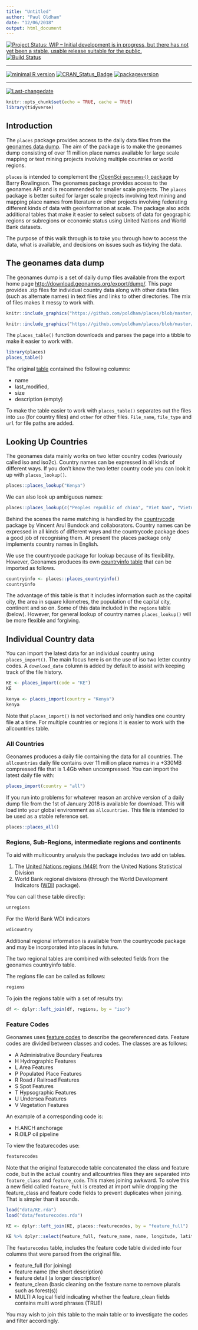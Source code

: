 ```yaml
---
title: "Untitled"
author: "Paul Oldham"
date: "12/06/2018"
output: html_document
---
```

[![Project Status: WIP – Initial development is in progress, but there has not yet been a stable, usable release suitable for the public.](http://www.repostatus.org/badges/latest/wip.svg)](http://www.repostatus.org/#wip)
[![Build Status](https://travis-ci.org/poldham/places.svg?branch=master)](https://travis-ci.org/poldham/places)
 
---
 
[![minimal R version](https://img.shields.io/badge/R%3E%3D-3.4.0-6666ff.svg)](https://cran.r-project.org/)
[![CRAN_Status_Badge](http://www.r-pkg.org/badges/version/places)](https://cran.r-project.org/package=places)
[![packageversion](https://img.shields.io/badge/Package%20version-0.0.0.9000-orange.svg?style=flat-square)](commits/master)
 
---
 
[![Last-changedate](https://img.shields.io/badge/last%20change-`r gsub('-', '--', Sys.Date())`-yellowgreen.svg)](/commits/master)

```r
knitr::opts_chunk$set(echo = TRUE, cache = TRUE)
library(tidyverse)
```


## Introduction

The `places` package provides access to the daily data files from the [geonames data dump](http://download.geonames.org/export/dump/). The aim of the package is to make the geonames dump consisting of over 11 million place names available for large scale mapping or text mining projects involving multiple countries or world regions. 

`places` is intended to complement the [rOpenSci `geonames()` package](https://github.com/ropensci/geonames) by Barry Rowlingson. The geonames package provides access to the geonames API and is recommended for smaller scale projects. The `places` package is better suited for larger scale projects involving text mining and mapping place names from literature or other projects involving federating different kinds of data with geoinformation at scale. The package also adds additional tables that make it easier to select subsets of data for geographic regions or subregions or economic status using United Nations and World Bank datasets.

The purpose of this walk through is to take you through how to access the data, what is available, and decisions on issues such as tidying the data. 

## The geonames data dump

The geonames dump is a set of daily dump files available from the export home page [http://download.geonames.org/export/dump/](http://download.geonames.org/export/dump/). This page provides .zip files for individual country data along with other data files (such as alternate names) in text files and links to other directories. The mix of files makes it messy to work with.  

```r
knitr::include_graphics("https://github.com/poldham/places/blob/master/inst/images/genames_part1.png")
```

```r
knitr::include_graphics("https://github.com/poldham/places/blob/master/inst/images/geonames_part2.png")
```

The `places_table()` function downloads and parses the page into a tibble to make it easier to work with. 

```r
library(places)
places_table()
```

The original [table](http://download.geonames.org/export/dump/) contained the following columns:

- name
- last_modified, 
- size
- description (empty)

To make the table easier to work with `places_table()` separates out the files into `iso` (for country files) and `other` for other files. `File_name`, `file_type` and `url` for file paths are added. 

## Looking Up Countries

The geonames data mainly works on two letter country codes (variously called iso and iso2c). Country names can be expressed in all kinds of different ways. If you don't know the two letter country code you can look it up with `places_lookup()`. 

```r
places::places_lookup("Kenya")
```

We can also look up ambiguous names:

```r
places::places_lookup(c("Peoples republic of china", "Viet Nam", "Vietnam", "Lao", "Laos"))
```

Behind the scenes the name matching is handled by the [countrycode](https://github.com/vincentarelbundock/countrycode) package by Vincent Arul Bundock and collaborators. Country names can be expressed in all kinds of different ways and the countrycode package does a good job of recognising them. At present the places package only implements country names in English.

We use the countrycode package for lookup because of its flexibility. However, Geonames produces its own [countryinfo table](http://download.geonames.org/export/dump/countryInfo.txt) that can be imported as follows.

```r
countryinfo <- places::places_countryinfo()
countryinfo
```

The advantage of this table is that it includes information such as the capital city, the area in square kilometres, the population of the capital city, continent and so on. Some of this data included in the `regions` table (below). However, for general lookup of country names `places_lookup()` will be more flexible and forgiving. 

## Individual Country data

You can import the latest data for an individual country using `places_import()`. The main focus here is on the use of iso two letter country codes. A `download_date` column is added by default to assist with keeping track of the file history. 

```r
KE <- places_import(code = "KE")
KE
```

```r
kenya <- places_import(country = "Kenya")
kenya
```

Note that `places_import()` is not vectorised and only handles one country file at a time. For multiple countries or regions it is easier to work with the allcountries table. 

### All Countries

Geonames produces a daily file containing the data for all countries. The `allcountries` daily file contains over 11 million place names in a +330MB compressed file that is 1.4Gb when uncompressed. You can import the latest daily file with: 

```r
places_import(country = "all")
```

If you run into problems for whatever reason an archive version of a daily dump file from the 1st of January 2018 is available for download. This will load into your global environment as `allcountries`. This file is intended to be used as a stable reference set.

```r
places::places_all()
```

### Regions, Sub-Regions, intermediate regions and continents

To aid with multicountry analysis the package includes two add on tables. 

1. The [United Nations regions (M49)](https://unstats.un.org/unsd/methodology/m49/overview/) from the United Nations Statistical Division
2. World Bank regional divisions (through the World Development Indicators ([WDI](https://github.com/vincentarelbundock/WDI)) package). 

You can call these table directly:

```r
unregions
```

For the World Bank WDI indicators

```r
wdicountry
```

Additional regional information is available from the countrycode package and may be incorporated into places in future.

The two regional tables are combined with selected fields from the geonames countryinfo table.

The regions file can be called as follows:

```r
regions
```


To join the regions table with a set of results try:

```r
df <- dplyr::left_join(df, regions, by = "iso")
```

### Feature Codes

Geonames uses [feature codes](http://www.geonames.org/export/codes.html) to describe the georeferenced data. Feature codes are divided between classes and codes. The classes are as follows:

- A Administrative Boundary Features
- H Hydrographic Features
- L Area Features
- P Populated Place Features
- R Road / Railroad Features
- S Spot Features
- T Hypsographic Features
- U Undersea Features
- V Vegetation Features

An example of a corresponding code is:

- H.ANCH anchorage
- R.OILP oil pipeline

To view the featurecodes use:

```r
featurecodes
```

Note that the original featurecode table concatenated the class and feature code, but in the actual country and allcountries files they are separated into `feature_class` and `feature_code`. This makes joining awkward. To solve this a new field called `feature_full` is created at import while dropping the feature_class and feature code fields to prevent duplicates when joining. That is simpler than it sounds. 

```r
load("data/KE.rda")
load("data/featurecodes.rda")
```


```r
KE <- dplyr::left_join(KE, places::featurecodes, by = "feature_full")

KE %>% dplyr::select(feature_full, feature_name, name, longitude, latitude)
```

The `featurecodes` table, includes the feature code table divided into four columns that were parsed from the original file. 

- feature_full (for joining)
- feature name (the short description)
- feature detail (a longer description)
- feature_clean (basic cleaning on the feature name to remove plurals such as forest(s))
- MULTI A logical field indicating whether the feature_clean fields contains multi word phrases (TRUE)

You may wish to join this table to the main table or to investigate the codes and filter accordingly. 

